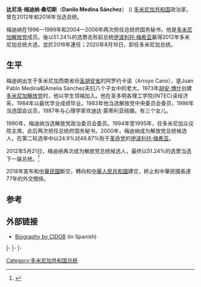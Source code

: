 {{noteTA
|1=zh-tw:瑪格麗特;zh-hans:玛格丽塔;
}}
{{Infobox officeholder
|name          = 达尼洛·梅迪纳·桑切斯
|image         =V Cumbre CELAC- República Dominicana (32130698470) (cropped).jpg
|office        = 第53任[[多米尼加共和国总统|多米尼加共和国总统]]
|vicepresident = [[玛格丽塔·塞德尼奥·德·费尔南德斯|玛格丽塔·塞德尼奥·德·费尔南德斯]]
|term_start    = 2012年8月16日
|term_end      = 2020年8月16日
|predecessor   = [[莱昂内尔·费尔南德斯|莱昂内尔·费尔南德斯]]
|successor     = [[路易斯·阿比納迪爾|路易斯·阿比納迪爾]]
|office1       = 总统府国务秘书
|president1    = [[莱昂内尔·费尔南德斯|莱昂内尔·费尔南德斯]]
|term_start1   = 2004年8月16日
|term_end1     = 2006年11月8日
|predecessor1  = 塞尔吉奥·格鲁隆
|successor1    = 塞萨尔·皮纳·托里维奥
|president2    = [[莱昂内尔·费尔南德斯|莱昂内尔·费尔南德斯]]
|term_start2   = 1996年8月16日
|term_end2     = 1999年8月16日
|predecessor2  = 拉斐尔·贝略·安迪诺
|successor2    = 阿莱杭德里纳·赫尔曼
|office3       = 众议院主席
|term_start3   = 1994年8月16日
|term_end3     = 1995年8月16日
|predecessor3  = 诺尔赫·博特略
|successor3    = 拉蒙·法杜尔
|birth_date    = {{birth date and age|1951|11|10|df=y}}
|birth_place   = {{flag|Dominican Republic}}[[阿罗约卡诺|阿罗约卡诺]](Arroyo Cano)
|death_date    = 
|death_place   = 
|party         = [[多米尼加解放党|解放党]]
|spouse        = 坎迪达·蒙蒂利亚（Cándida Montilla）
|alma_mater    = [[圣多明哥国立自治大学|圣多明哥国立自治大学]]
|signature     = Firma-Danilo-Medina.svg
|website       = [http://www.danilomedina.do Personal website]
|religion      = [[罗马天主教|罗马天主教]] 
}}
'''达尼洛·梅迪纳·桑切斯'''（'''Danilo Medina Sánchez'''） ({{bd|1951年|11月10日|||}}) [[多米尼加共和国|多米尼加共和国]]政治家，曾在2012年和2016年当选总统。 

梅迪纳在1996—1999年和2004—2006年两次担任总统府国务秘书，他是[[多米尼加解放党|多米尼加解放党]]成员。後以51.24%的选票击败前总统[[伊波利托·梅希亚|伊波利托·梅希亚]]赢得2012年多米尼加总统大选，並於2016年連任；2020年8月16日，卸任多米尼加总统。

==生平==
梅迪纳出生于多米尼加西南省份[[圣胡安省|圣胡安省]]的阿罗约卡诺（Arroyo Cano），是Juan Pablo Medina和Amelia Sánchez夫妇八个子女中的老大。1973年[[胡安·博什|胡安·博什]]创建[[多米尼加解放党|多米尼加解放党]]时，他以学生领袖加入。他在圣多明各理工学院(INTEC)读经济系，1984年以最优学业成绩毕业。1983年他当选解放党中央委员会委员，1986年当选国会议员，1987年与心理学家坎迪达·蒙蒂利亚结婚，有三个女儿。

1990年，梅迪纳当选解放党政治委员会委员。1994年至1995年，任多米尼加众议院主席。此后两次担任总统府国务秘书。2000年，梅迪纳成为解放党总统候选人，在第二轮选举中以24.9%对49.87%败于[[多米尼加革命党|革命党]]的[[伊波利托·梅希亚|伊波利托·梅希亚]]。

2012年5月21日，梅迪纳再次成为解放党总统候选人，最终以51.24%的选票当选下一届总统。<ref>{{cite web |author=Santo Domingo |url=http://www.listin.com.do/la-republica/2012/5/21/233283/Decimo-Boletin-de-la-JCE-PLD-5124-y-PRD-4693 |title=Décimo Boletín de la JCE: PLD 51.24% y PRD 46.93% |publisher=Listin.com.do |date=21 May 2012 |access-date=2013-08-19 |archive-date=2012-06-23 |archive-url=https://web.archive.org/web/20120623213329/http://www.listin.com.do/la-republica/2012/5/21/233283/Decimo-Boletin-de-la-JCE-PLD-5124-y-PRD-4693 |dead-url=no }}</ref>

2018年宣布和[[中華民國|中華民國]]斷交，轉向和[[中華人民共和國|中華人民共和國]]建交，終止和中華民國長達77年的外交關係。

==参考==
{{reflist|colwidth=30em}}

==外部链接==
*[http://www.cidob.org/es/documentacion/biografias_lideres_politicos/america_central_y_caribe/republica_dominicana/danilo_medina_sanchez Biography by CIDOB] {{Wayback|url=http://www.cidob.org/es/documentacion/biografias_lideres_politicos/america_central_y_caribe/republica_dominicana/danilo_medina_sanchez |date=20141018141410 }} (in Spanish)

{{s-start}}
{{s-off}}
{{s-bef|before=诺尔赫·博特略}}
{{s-ttl|title=众议院主席|years=1994–1995}}
{{s-aft|after=拉蒙·法杜尔}}
|-
{{s-bef|before=Rafael Bello Andino}}
{{s-ttl|title=总统府国务秘书|years=1996–1999}}
{{s-aft|after=Alejandrina Germán}}
|-
{{s-bef|before=Sergio Grullón}}
{{s-ttl|title=总统府国务秘书|years=2004–2006}}
{{s-aft|after=César Pina Toribio}}
|-
{{s-bef|before=[[莱昂内尔·费尔南德斯|莱昂内尔·费尔南德斯]]}}
{{s-ttl|title=[[多米尼加共和国总统|多米尼加共和国总统]]|years=2012–2020}}
{{s-aft|after=[[路易斯·阿比納迪爾|路易斯·阿比納迪爾]]}}
{{s-end}}

{{Authority control}}
{{DEFAULTSORT:Medina, Danilo}}
[[Category:多米尼加共和国总统|Category:多米尼加共和国总统]]